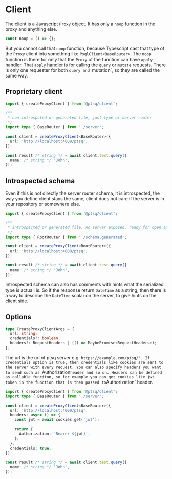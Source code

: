 # Client

The client is a Javascript `Proxy` object.
It has only a `noop` function in the proxy and anything else.

```ts
const noop = () => {};
```

But you cannot call that `noop` function, because Typescript cast that type of the `Proxy` client into something like `PsqlClient<BaseRouter>`.
The `noop` function is there for only that the `Proxy` of the function can have `apply` handler.
That `apply` handler is for calling the `query` or `mutate` requests.
There is only one requester for both `query and `mutation`, so they are called the same way.

## Proprietary client

```ts title="client.ts"
import { createProxyClient } from '@ptsq/client';

/**
 * non introspcted or generated file, just type of server router
 */
import type { BaseRouter } from './server';

const client = createProxyClient<BaseRouter>({
  url: 'http://localhost:4000/ptsq',
});

const result /* string */ = await client.test.query({
  name: /* string */ 'John',
});
```

## Introspected schema

Even if this is not directly the server router schema, it is introspected, the way you define client stays the same, client does not care if the server is in your repository or somewhere else.

```ts title="client.ts"
import { createProxyClient } from '@ptsq/client';

/**
 * introspected or generated file, no server exposed, ready for open api
 */
import type { RootRouter } from './schema.generated';

const client = createProxyClient<RootRouter>({
  url: 'http://localhost:4000/ptsq',
});

const result /* string */ = await client.test.query({
  name: /* string */ 'John',
});
```

Introspected schema can also has comments with hints what the serialized type is actuall is. So if the response return `DateTime` as a string, then there is a way to describe the `DateTime` scalar on the server, to give hints on the client side.

## Options

```ts
type CreateProxyClientArgs = {
  url: string;
  credentials?: boolean;
  headers?: RequestHeaders | (() => MaybePromise<RequestHeaders>);
};
```

The url is the url of ptsq server e.g. `https://example.com/ptsq/'.
If credentials option is true, then credentials like cookies are sent to the server with every request.
You can also specify headers you want to send such as `Authorization`header and so on.
Headers can be defined as callable funciton, so for example you can get cookies like jwt token in the function that is then passed to`Authorization` header.

```ts title="client.ts"
import { createProxyClient } from '@ptsq/client';
import type { BaseRouter } from './server';

const client = createProxyClient<BaseRouter>({
  url: 'http://localhost:4000/ptsq',
  headers: async () => {
    const jwt = await cookies.get('jwt');

    return {
      Authorization: `Bearer ${jwt}`,
    };
  },
  credentials: true,
});

const result /* string */ = await client.test.query({
  name: /* string */ 'John',
});
```
